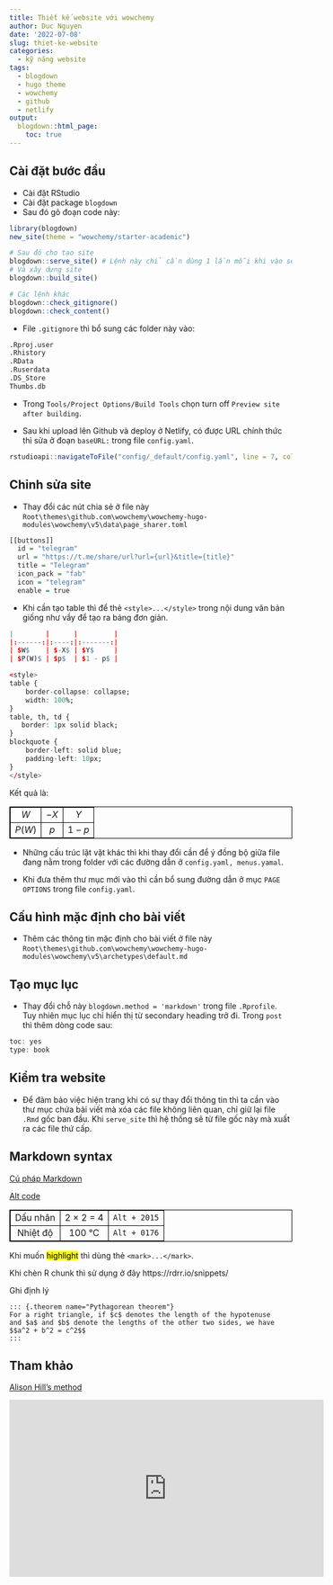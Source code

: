 ```yaml
---
title: Thiết kế website với wowchemy
author: Duc Nguyen
date: '2022-07-08'
slug: thiet-ke-website
categories:
  - kỹ năng website
tags:
  - blogdown
  - hugo theme
  - wowchemy
  - github
  - netlify
output:
  blogdown::html_page:
    toc: true
---
```


## Cài đặt bước đầu

- Cài đặt RStudio
- Cài đặt package `blogdown`
- Sau đó gõ đoạn code này:
```r
library(blogdown)
new_site(theme = "wowchemy/starter-academic") 

# Sau đó cho tạo site
blogdown::serve_site() # Lệnh này chỉ cần dùng 1 lần mỗi khi vào session
# Và xây dựng site
blogdown::build_site()

# Các lệnh khác
blogdown::check_gitignore()  
blogdown::check_content()
```

- File `.gitignore` thì bổ sung các folder này vào: 
```r
.Rproj.user
.Rhistory
.RData
.Ruserdata
.DS_Store
Thumbs.db
```

- Trong `Tools/Project Options/Build Tools` chọn turn off `Preview site after building`.

- Sau khi upload lên Github và deploy ở Netlify, có được URL chính thức thì sửa ở đoạn `baseURL:` trong file `config.yaml`.

```r
rstudioapi::navigateToFile("config/_default/config.yaml", line = 7, column = 10)
```

## Chỉnh sửa site

- Thay đổi các nút chia sẻ ở file này `Root\themes\github.com\wowchemy\wowchemy-hugo-modules\wowchemy\v5\data\page_sharer.toml`

```r
[[buttons]]
  id = "telegram"
  url = "https://t.me/share/url?url={url}&title={title}"
  title = "Telegram"
  icon_pack = "fab"
  icon = "telegram"
  enable = true
```

- Khi cần tạo table thì để thẻ `<style>...</style>` trong nội dung văn bản giống như vầy để tạo ra bảng đơn giản.

```r
|        |      |         |
|:------:|:----:|:-------:|
| $W$    | $-X$ | $Y$     |
| $P(W)$ | $p$  | $1 - p$ |

<style>
table {
    border-collapse: collapse;
    width: 100%;
}
table, th, td {
   border: 1px solid black;
}
blockquote {
    border-left: solid blue;
    padding-left: 10px;
}
</style>
```

Kết quả là:

|        |      |         |
|:------:|:----:|:-------:|
| $W$    | $-X$ | $Y$     |
| $P(W)$ | $p$  | $1 - p$ |

<style>
table {
    border-collapse: collapse;
    width: 100%;
}
table, th, td {
   border: 1px solid black;
}
blockquote {
    border-left: solid blue;
    padding-left: 10px;
}
</style>

- Những cấu trúc lặt vặt khác thì khi thay đổi cần để ý đồng bộ giữa file đang nằm trong folder với các đường dẫn ở `config.yaml, menus.yamal`.

- Khi đưa thêm thư mục mới vào thì cần bổ sung đường dẫn ở mục `PAGE OPTIONS` trong file `config.yaml`.

## Cấu hình mặc định cho bài viết

- Thêm các thông tin mặc định cho bài viết ở file này `Root\themes\github.com\wowchemy\wowchemy-hugo-modules\wowchemy\v5\archetypes\default.md`

## Tạo mục lục

- Thay đổi chỗ này `blogdown.method = 'markdown'` trong file `.Rprofile`. Tuy nhiên mục lục chỉ hiển thị từ secondary heading trở đi. Trong `post` thì thêm dòng code sau:

```r
toc: yes
type: book
```

## Kiểm tra website

- Để đảm bảo việc hiện trang khi có sự thay đổi thông tin thì ta cần vào thư mục chứa bài viết mà xóa các file không liên quan, chỉ giữ lại file `.Rmd` gốc ban đầu. Khi `serve_site` thì hệ thống sẽ từ file gốc này mà xuất ra các file thứ cấp.

## Markdown syntax

[Cú pháp Markdown](https://daringfireball.net/projects/markdown/syntax)

[Alt code](https://usefulshortcuts.com/alt-codes/maths-alt-codes.php)

|            |              |                  |
|:----------:|:------------:|:----------------:|
| Dấu nhân   | 2 × 2 = 4    | `Alt + 2015`     |
| Nhiệt độ   | 100 °C       | `Alt + 0176`     |

Khi muốn <mark>highlight</mark> thì dùng thẻ `<mark>...</mark>`.

Khi chèn R chunk thì sử dụng ở đây https://rdrr.io/snippets/

Ghi định lý

```
::: {.theorem name="Pythagorean theorem"}
For a right triangle, if $c$ denotes the length of the hypotenuse
and $a$ and $b$ denote the lengths of the other two sides, we have
$$a^2 + b^2 = c^2$$
:::
```

## Tham khảo

[Alison Hill's method](https://www.apreshill.com/blog/2020-12-new-year-new-blogdown/)

<iframe width="560" height="315" src="https://www.youtube.com/embed/c7vpcqA6SEQ" title="YouTube video player" frameborder="0" allow="accelerometer; autoplay; clipboard-write; encrypted-media; gyroscope; picture-in-picture" allowfullscreen></iframe>